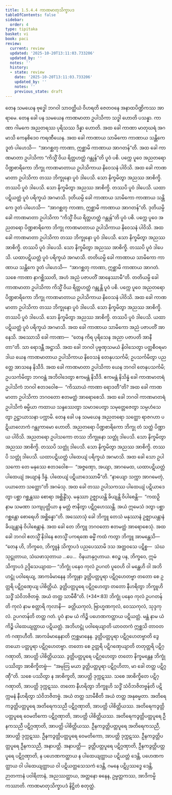 ```yaml
---
title: 1.5.4.4 ကာဏမာတုသိက္ခာပဒ
tableOfContents: false
sidebar:
  order: 4
type: tipitaka
basket: vi
book: paci
review:
  current: review
  updated: '2025-10-20T13:11:03.733206'
  updated_by: ''
  notes: ''
  history:
  - state: review
    date: '2025-10-20T13:11:03.733206'
    updated_by: ''
    notes: ''
    previous_state: draft
---
```



<DynamicBreadcrumb />


<ReviewStatus review={frontmatter.review} showDetails={true} />

<HypothesisAnnotation frontmatter={frontmatter} />

<Division number="230" book="paci" e="ch" v="2" p="106">

<Paragraph number="743" book="paci">
တေန သမယေန ဗုဒ္ဓေါ ဘဂဝါ သာဝတ္ထိယံ ဝိဟရတိ ဇေတဝနေ အနာထပိဏ္ဍိကဿ အာရာမေ. တေန ခေါ ပန သမယေန ကာဏမာတာ ဥပါသိကာ သဒ္ဓါ ဟောတိ ပသန္နာ. ကာဏာ ဂါမကေ အညတရဿ ပုရိသဿ ဒိန္နာ ဟောတိ. အထ ခေါ ကာဏာ မာတုဃရံ အဂမာသိ ကေနစိဒေဝ ကရဏီယေန. အထ ခေါ ကာဏာယ သာမိကော ကာဏာယ သန္တိကေ ဒူတံ ပါဟေသိ—  “အာဂစ္ဆတု ကာဏာ, ဣစ္ဆာမိ ကာဏာယ အာဂတန်”တိ. အထ ခေါ ကာဏမာတာ ဥပါသိကာ “ကိသ္မိံ ဝိယ ရိတ္တဟတ္ထံ ဂန္တုန်”တိ ပူဝံ ပစိ. ပက္ကေ ပူဝေ အညတရော ပိဏ္ဍစာရိကော ဘိက္ခု ကာဏမာတာယ ဥပါသိကာယ နိဝေသနံ ပါဝိသိ. အထ ခေါ ကာဏမာတာ ဥပါသိကာ တဿ ဘိက္ခုနော ပူဝံ ဒါပေသိ. သော နိက္ခမိတွာ အညဿ အာစိက္ခိ. တဿပိ ပူဝံ ဒါပေသိ. သော နိက္ခမိတွာ အညဿ အာစိက္ခိ. တဿပိ ပူဝံ ဒါပေသိ. ယထာပဋိယတ္တံ ပူဝံ ပရိက္ခယံ အဂမာသိ.
</Paragraph>

<Paragraph number="744" book="paci">
ဒုတိယမ္ပိ ခေါ ကာဏာယ သာမိကော ကာဏာယ သန္တိကေ ဒူတံ ပါဟေသိ—  “အာဂစ္ဆတု ကာဏာ, ဣစ္ဆာမိ ကာဏာယ အာဂတန်”တိ. ဒုတိယမ္ပိ ခေါ ကာဏမာတာ ဥပါသိကာ “ကိသ္မိံ ဝိယ ရိတ္တဟတ္ထံ ဂန္တုန်”တိ ပူဝံ ပစိ. ပက္ကေ ပူဝေ အညတရော ပိဏ္ဍစာရိကော ဘိက္ခု ကာဏမာတာယ ဥပါသိကာယ နိဝေသနံ ပါဝိသိ. အထ ခေါ ကာဏမာတာ ဥပါသိကာ တဿ ဘိက္ခုနော ပူဝံ ဒါပေသိ. သော နိက္ခမိတွာ အညဿ အာစိက္ခိ. တဿပိ ပူဝံ ဒါပေသိ. သော နိက္ခမိတွာ အညဿ အာစိက္ခိ. တဿပိ ပူဝံ ဒါပေသိ. ယထာပဋိယတ္တံ ပူဝံ ပရိက္ခယံ အဂမာသိ.
</Paragraph>

<Paragraph number="745" book="paci">
တတိယမ္ပိ ခေါ ကာဏာယ သာမိကော ကာဏာယ သန္တိကေ ဒူတံ ပါဟေသိ—  “အာဂစ္ဆတု ကာဏာ, ဣစ္ဆာမိ ကာဏာယ အာဂတံ. သစေ ကာဏာ နာဂစ္ဆိဿတိ, အဟံ အညံ ပဇာပတိံ အာနေဿာမီ”တိ. တတိယမ္ပိ ခေါ ကာဏမာတာ ဥပါသိကာ ကိသ္မိံ ဝိယ ရိတ္တဟတ္ထံ ဂန္တုန္တိ ပူဝံ ပစိ. ပက္ကေ ပူဝေ အညတရော ပိဏ္ဍစာရိကော ဘိက္ခု ကာဏမာတာယ ဥပါသိကာယ နိဝေသနံ ပါဝိသိ. အထ ခေါ ကာဏမာတာ ဥပါသိကာ တဿ ဘိက္ခုနော ပူဝံ ဒါပေသိ. သော နိက္ခမိတွာ အညဿ အာစိက္ခိ. တဿပိ ပူဝံ ဒါပေသိ. သော နိက္ခမိတွာ အညဿ အာစိက္ခိ. တဿပိ ပူဝံ ဒါပေသိ. ယထာပဋိယတ္တံ ပူဝံ ပရိက္ခယံ အဂမာသိ. အထ ခေါ ကာဏာယ သာမိကော အညံ ပဇာပတိံ အာနေသိ.
</Paragraph>

<Paragraph number="746" book="paci">
အဿောသိ ခေါ ကာဏာ—  “တေန ကိရ ပုရိသေန အညာ ပဇာပတိ အာနီတာ”တိ. သာ ရောဒန္တီ အဋ္ဌာသိ. အထ ခေါ ဘဂဝါ ပုဗ္ဗဏှသမယံ နိဝါသေတွာ ပတ္တစီဝရမာဒါယ ယေန ကာဏမာတာယ ဥပါသိကာယ နိဝေသနံ တေနုပသင်္ကမိ; ဥပသင်္ကမိတွာ ပညတ္တေ အာသနေ နိသီဒိ. အထ ခေါ ကာဏမာတာ ဥပါသိကာ ယေန ဘဂဝါ တေနုပသင်္ကမိ; ဥပသင်္ကမိတွာ ဘဂဝန္တံ အဘိဝါဒေတွာ ဧကမန္တံ နိသီဒိ. ဧကမန္တံ နိသိန္နံ ခေါ ကာဏမာတရံ ဥပါသိကံ ဘဂဝါ ဧတဒဝေါစ—  “ကိဿာယံ ကာဏာ ရောဒတီ”တိ? အထ ခေါ ကာဏမာတာ ဥပါသိကာ ဘဂဝတော ဧတမတ္ထံ အာရောစေသိ. အထ ခေါ ဘဂဝါ ကာဏမာတရံ ဥပါသိကံ ဓမ္မိယာ ကထာယ သန္ဒဿေတွာ သမာဒပေတွာ သမုတ္တေဇေတွာ သမ္ပဟံသေတွာ ဥဋ္ဌာယာသနာ ပက္ကာမိ.
</Paragraph>

</Division>
<Division number="231" book="paci" e="ch" v="2" p="107">

<Paragraph number="747" book="paci">
တေန ခေါ ပန သမယေန အညတရော သတ္ထော ရာဇဂဟာ ပဋိယာလောကံ ဂန္တုကာမော ဟောတိ. အညတရော ပိဏ္ဍစာရိကော ဘိက္ခု တံ သတ္ထံ ပိဏ္ဍာယ ပါဝိသိ. အညတရော ဥပါသကော တဿ ဘိက္ခုနော သတ္တုံ ဒါပေသိ. သော နိက္ခမိတွာ အညဿ အာစိက္ခိ. တဿပိ သတ္တုံ ဒါပေသိ. သော နိက္ခမိတွာ အညဿ အာစိက္ခိ. တဿပိ သတ္တုံ ဒါပေသိ. ယထာပဋိယတ္တံ ပါထေယျံ ပရိက္ခယံ အဂမာသိ. အထ ခေါ သော ဥပါသကော တေ မနုဿေ ဧတဒဝေါစ—  “အဇ္ဇဏှော, အယျာ, အာဂမေထ, ယထာပဋိယတ္တံ ပါထေယျံ အယျာနံ ဒိန္နံ. ပါထေယျံ ပဋိယာဒေဿာမီ”တိ. “နာယျော သက္ကာ အာဂမေတုံ, ပယာတော သတ္ထော”တိ အဂမံသု. အထ ခေါ တဿ ဥပါသကဿ ပါထေယျံ ပဋိယာဒေတွာ ပစ္ဆာ ဂစ္ဆန္တဿ စောရာ အစ္ဆိန္ဒိံသု. မနုဿာ ဥဇ္ဈာယန္တိ ခိယျန္တိ ဝိပါစေန္တိ—  “ကထဉှိ နာမ သမဏာ သကျပုတ္တိယာ န မတ္တံ ဇာနိတွာ ပဋိဂ္ဂဟေဿန္တိ. အယံ ဣမေသံ ဒတွာ ပစ္ဆာ ဂစ္ဆန္တော စောရေဟိ အစ္ဆိန္နော”တိ.
</Paragraph>

<Paragraph number="748" book="paci">
အဿောသုံ ခေါ ဘိက္ခူ တေသံ မနုဿာနံ ဥဇ္ဈာယန္တာနံ ခိယျန္တာနံ ဝိပါစေန္တာနံ. အထ ခေါ တေ ဘိက္ခူ ဘဂဝတော ဧတမတ္ထံ အာရောစေသုံ. အထ ခေါ ဘဂဝါ ဧတသ္မိံ နိဒါနေ ဧတသ္မိံ ပကရဏေ ဓမ္မိံ ကထံ ကတွာ ဘိက္ခူ အာမန္တေသိ—  “တေန ဟိ, ဘိက္ခဝေ, ဘိက္ခူနံ သိက္ခာပဒံ ပညပေဿာမိ ဒသ အတ္ထဝသေ ပဋိစ္စ—  သံဃသုဋ္ဌုတာယ, သံဃဖာသုတာယ …ပေ…  ဝိနယာနုဂ္ဂဟာယ. ဧဝဉ္စ ပန, ဘိက္ခဝေ, ဣမံ သိက္ခာပဒံ ဥဒ္ဒိသေယျာထ—
</Paragraph>

</Division>
<Division number="232" book="paci" e="ch" v="2" p="108">

<Paragraph number="749" book="paci">
<Emphasis>“ဘိက္ခုံ ပနေဝ ကုလံ ဥပဂတံ ပူဝေဟိ ဝါ မန္ထေဟိ ဝါ အဘိဟဋ္ဌုံ ပဝါရေယျ, အာကင်္ခမာနေန ဘိက္ခုနာ ဒွတ္တိပတ္တပူရာ ပဋိဂ္ဂဟေတဗ္ဗာ တတော စေ ဥတ္တရိ ပဋိဂ္ဂဏှေယျ ပါစိတ္တိယံ. ဒွတ္တိပတ္တပူရေ ပဋိဂ္ဂဟေတွာ တတော နီဟရိတွာ ဘိက္ခူဟိ သဒ္ဓိံ သံဝိဘဇိတဗ္ဗံ. အယံ တတ္ထ သာမီစီ”</Emphasis>တိ. (*34*:<Emphasis>83</Emphasis>)
</Paragraph>

</Division>
<Division number="233" book="paci" e="ch" v="2" p="108">

<Paragraph number="750" book="paci">
<Emphasis>ဘိက္ခုံ ပနေဝ ကုလံ ဥပဂတန်</Emphasis>တိ ကုလံ နာမ စတ္တာရိ ကုလာနိ—  ခတ္တိယကုလံ, ဗြာဟ္မဏကုလံ, ဝေဿကုလံ, သုဒ္ဒကုလံ.
</Paragraph>

<Paragraph number="751" book="paci">
<Emphasis>ဥပဂတန်</Emphasis>တိ တတ္ထ ဂတံ.
</Paragraph>

<Paragraph number="752" book="paci">
<Emphasis>ပူဝံ</Emphasis> နာမ ယံ ကိဉ္စိ ပဟေဏကတ္ထာယ ပဋိယတ္တံ.
</Paragraph>

<Paragraph number="753" book="paci">
<Emphasis>မန္ထံ</Emphasis> နာမ ယံ ကိဉ္စိ ပါထေယျတ္ထာယ ပဋိယတ္တံ.
</Paragraph>

<Paragraph number="754" book="paci">
<Emphasis>အဘိဟဋ္ဌုံ ပဝါရေယျာ</Emphasis>တိ ယာဝတကံ ဣစ္ဆသိ တာဝတကံ ဂဏှာဟီတိ.
</Paragraph>

<Paragraph number="755" book="paci">
<Emphasis>အာကင်္ခမာနေနာ</Emphasis>တိ ဣစ္ဆမာနေန.
</Paragraph>

<Paragraph number="756" book="paci">
<Emphasis>ဒွတ္တိပတ္တပူရာ ပဋိဂ္ဂဟေတဗ္ဗာ</Emphasis>တိ ဒွေတယော ပတ္တပူရာ ပဋိဂ္ဂဟေတဗ္ဗာ.
</Paragraph>

<Paragraph number="757" book="paci">
<Emphasis>တတော စေ ဥတ္တရိ ပဋိဂဏှေယျာ</Emphasis>တိ တတုတ္တရိ ပဋိဂ္ဂဏှာတိ, အာပတ္တိ ပါစိတ္တိယဿ.
</Paragraph>

<Paragraph number="758" book="paci">
<Emphasis>ဒွတ္တိပတ္တပူရေ ပဋိဂ္ဂဟေတွာ</Emphasis> တတော နိက္ခမန္တေန ဘိက္ခုံ ပဿိတွာ အာစိက္ခိတဗ္ဗံ—  “အမုတြ မယာ ဒွတ္တိပတ္တပူရာ ပဋိဂ္ဂဟိတာ, မာ ခေါ တတ္ထ ပဋိဂ္ဂဏှီ”တိ. သစေ ပဿိတွာ န အာစိက္ခတိ, အာပတ္တိ ဒုက္ကဋဿ. သစေ အာစိက္ခိတေ ပဋိဂ္ဂဏှာတိ, အာပတ္တိ ဒုက္ကဋဿ.
</Paragraph>

<Paragraph number="759" book="paci">
<Emphasis>တတော နီဟရိတွာ ဘိက္ခူဟိ သဒ္ဓိံ သံဝိဘဇိတဗ္ဗန်</Emphasis>တိ ပဋိက္ကမနံ နီဟရိတွာ သံဝိဘဇိတဗ္ဗံ.
</Paragraph>

<Paragraph number="760" book="paci">
<Emphasis>အယံ တတ္ထ သာမီစီ</Emphasis>တိ အယံ တတ္ထ အနုဓမ္မတာ.
</Paragraph>

</Division>
<Division number="234" book="paci" e="ch" v="2" p="109">

<Paragraph number="761" book="paci">
အတိရေကဒွတ္တိပတ္တပူရေ အတိရေကသညီ ပဋိဂ္ဂဏှာတိ, အာပတ္တိ ပါစိတ္တိယဿ. အတိရေကဒွတ္တိပတ္တပူရေ ဝေမတိကော ပဋိဂ္ဂဏှာတိ, အာပတ္တိ ပါစိတ္တိယဿ. အတိရေကဒွတ္တိပတ္တပူရေ ဦနကသညီ ပဋိဂ္ဂဏှာတိ, အာပတ္တိ ပါစိတ္တိယဿ.
</Paragraph>

<Paragraph number="762" book="paci">
ဦနကဒွတ္တိပတ္တပူရေ အတိရေကသညီ, အာပတ္တိ ဒုက္ကဋဿ. ဦနကဒွတ္တိပတ္တပူရေ ဝေမတိကော, အာပတ္တိ ဒုက္ကဋဿ. ဦနကဒွတ္တိပတ္တပူရေ ဦနကသညီ, အနာပတ္တိ.
</Paragraph>

</Division>
<Division number="235" book="paci" e="ch" v="2" p="109">

<Paragraph number="763" book="paci">
အနာပတ္တိ—  ဒွတ္တိပတ္တပူရေ ပဋိဂ္ဂဏှာတိ, ဦနကဒွတ္တိပတ္တပူရေ ပဋိဂ္ဂဏှာတိ, န ပဟေဏကတ္ထာယ န ပါထေယျတ္ထာယ ပဋိယတ္တံ ဒေန္တိ, ပဟေဏကတ္ထာယ ဝါ ပါထေယျတ္ထာယ ဝါ ပဋိယတ္တသေသကံ ဒေန္တိ, ဂမနေ ပဋိပ္ပဿဒ္ဓေ ဒေန္တိ, ဉာတကာနံ ပဝါရိတာနံ, အညဿတ္ထာယ, အတ္တနော ဓနေန, ဥမ္မတ္တကဿ, အာဒိကမ္မိကဿာတိ.

</Paragraph>
</Division>

<Paragraph number="764" type="center" book="paci">
ကာဏမာတုသိက္ခာပဒံ နိဋ္ဌိတံ စတုတ္ထံ.
</Paragraph>